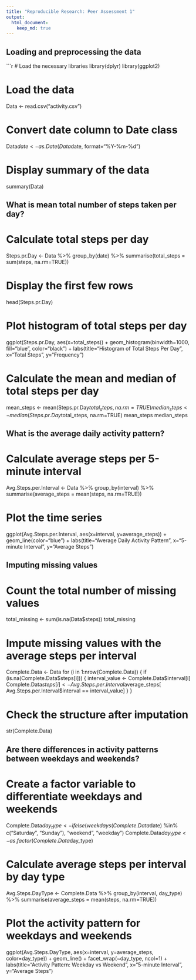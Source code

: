 ```yaml
---
title: "Reproducible Research: Peer Assessment 1"
output: 
  html_document:
    keep_md: true
---
```


## Loading and preprocessing the data

```r
# Load the necessary libraries
library(dplyr)
library(ggplot2)

# Load the data
Data <- read.csv("activity.csv")

# Convert date column to Date class
Data$date <- as.Date(Data$date, format="%Y-%m-%d")

# Display summary of the data
summary(Data)




## What is mean total number of steps taken per day?
# Calculate total steps per day
Steps.pr.Day <- Data %>%
  group_by(date) %>%
  summarise(total_steps = sum(steps, na.rm=TRUE))

# Display the first few rows
head(Steps.pr.Day)

# Plot histogram of total steps per day
ggplot(Steps.pr.Day, aes(x=total_steps)) +
  geom_histogram(binwidth=1000, fill="blue", color="black") +
  labs(title="Histogram of Total Steps Per Day", x="Total Steps", y="Frequency")

# Calculate the mean and median of total steps per day
mean_steps <- mean(Steps.pr.Day$total_steps, na.rm=TRUE)
median_steps <- median(Steps.pr.Day$total_steps, na.rm=TRUE)
mean_steps
median_steps



## What is the average daily activity pattern?
# Calculate average steps per 5-minute interval
Avg.Steps.per.Interval <- Data %>%
  group_by(interval) %>%
  summarise(average_steps = mean(steps, na.rm=TRUE))

# Plot the time series
ggplot(Avg.Steps.per.Interval, aes(x=interval, y=average_steps)) +
  geom_line(color="blue") +
  labs(title="Average Daily Activity Pattern", x="5-minute Interval", y="Average Steps")



## Imputing missing values
# Count the total number of missing values
total_missing <- sum(is.na(Data$steps))
total_missing

# Impute missing values with the average steps per interval
Complete.Data <- Data
for (i in 1:nrow(Complete.Data)) {
  if (is.na(Complete.Data$steps[i])) {
    interval_value <- Complete.Data$interval[i]
    Complete.Data$steps[i] <- Avg.Steps.per.Interval$average_steps[
      Avg.Steps.per.Interval$interval == interval_value]
  }
}

# Check the structure after imputation
str(Complete.Data)



## Are there differences in activity patterns between weekdays and weekends?
# Create a factor variable to differentiate weekdays and weekends
Complete.Data$day_type <- ifelse(weekdays(Complete.Data$date) %in% c("Saturday", "Sunday"), "weekend", "weekday")
Complete.Data$day_type <- as.factor(Complete.Data$day_type)

# Calculate average steps per interval by day type
Avg.Steps.DayType <- Complete.Data %>%
  group_by(interval, day_type) %>%
  summarise(average_steps = mean(steps, na.rm=TRUE))

# Plot the activity pattern for weekdays and weekends
ggplot(Avg.Steps.DayType, aes(x=interval, y=average_steps, color=day_type)) +
  geom_line() +
  facet_wrap(~day_type, ncol=1) +
  labs(title="Activity Pattern: Weekday vs Weekend", x="5-minute Interval", y="Average Steps")



